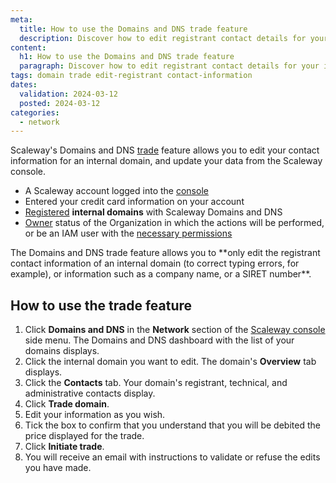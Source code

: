 ```yaml
---
meta:
  title: How to use the Domains and DNS trade feature
  description: Discover how to edit registrant contact details for your internal domain using Scaleway's Domains and DNS trade feature.
content:
  h1: How to use the Domains and DNS trade feature
  paragraph: Discover how to edit registrant contact details for your internal domain using Scaleway's Domains and DNS trade feature.
tags: domain trade edit-registrant contact-information
dates:
  validation: 2024-03-12
  posted: 2024-03-12
categories:
  - network
---
```


Scaleway's Domains and DNS [trade](/network/domains-and-dns/concepts/#trade) feature allows you to edit your contact information for an internal domain, and update your data from the Scaleway console.



<Macro id="requirements" />

  - A Scaleway account logged into the [console](https://console.scaleway.com/)
  - Entered your credit card information on your account
  - [Registered](/network/domains-and-dns/how-to/register-internal-domain/) **internal domains** with Scaleway Domains and DNS
  - [Owner](/identity-and-access-management/iam/concepts/#owner) status of the Organization in which the actions will be performed, or be an IAM user with the [necessary permissions](/identity-and-access-management/iam/concepts/#permission)

<Message type="important">
 The Domains and DNS trade feature allows you to **only edit the registrant contact information of an internal domain (to correct typing errors, for example), or information such as a company name, or a SIRET number**.
</Message>

## How to use the trade feature

1. Click **Domains and DNS** in the **Network** section of the [Scaleway console](https://console.scaleway.com/) side menu. The Domains and DNS dashboard with the list of your domains displays.
2. Click the internal domain you want to edit. The domain's **Overview** tab displays.
3. Click the **Contacts** tab. Your domain's registrant, technical, and administrative contacts display.
4. Click **Trade domain**.
5. Edit your information as you wish.
6. Tick the box to confirm that you understand that you will be debited the price displayed for the trade.
7. Click **Initiate trade**.
8. You will receive an email with instructions to validate or refuse the edits you have made.

